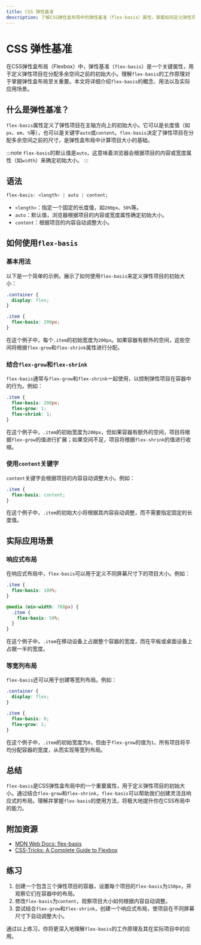 ```yaml
---
title: CSS 弹性基准
description: 了解CSS弹性盒布局中的弹性基准（flex-basis）属性，掌握如何定义弹性项目的初始大小，并通过实际案例展示其应用场景。
---
```


# CSS 弹性基准

在CSS弹性盒布局（Flexbox）中，弹性基准（`flex-basis`）是一个关键属性，用于定义弹性项目在分配多余空间之前的初始大小。理解`flex-basis`的工作原理对于掌握弹性盒布局至关重要。本文将详细介绍`flex-basis`的概念、用法以及实际应用场景。

## 什么是弹性基准？

`flex-basis`属性定义了弹性项目在主轴方向上的初始大小。它可以是长度值（如`px`、`em`、`%`等），也可以是关键字`auto`或`content`。`flex-basis`决定了弹性项目在分配多余空间之前的尺寸，是弹性盒布局中计算项目大小的基础。

:::note
`flex-basis`的默认值是`auto`，这意味着浏览器会根据项目的内容或宽度属性（如`width`）来确定初始大小。
:::

## 语法

```css
flex-basis: <length> | auto | content;
```

- `<length>`：指定一个固定的长度值，如`200px`、`50%`等。
- `auto`：默认值，浏览器根据项目的内容或宽度属性确定初始大小。
- `content`：根据项目的内容自动调整大小。

## 如何使用`flex-basis`

### 基本用法

以下是一个简单的示例，展示了如何使用`flex-basis`来定义弹性项目的初始大小：

```css
.container {
  display: flex;
}

.item {
  flex-basis: 200px;
}
```

在这个例子中，每个`.item`的初始宽度为`200px`。如果容器有额外的空间，这些空间将根据`flex-grow`和`flex-shrink`属性进行分配。

### 结合`flex-grow`和`flex-shrink`

`flex-basis`通常与`flex-grow`和`flex-shrink`一起使用，以控制弹性项目在容器中的行为。例如：

```css
.item {
  flex-basis: 200px;
  flex-grow: 1;
  flex-shrink: 1;
}
```

在这个例子中，`.item`的初始宽度为`200px`，但如果容器有额外的空间，项目将根据`flex-grow`的值进行扩展；如果空间不足，项目将根据`flex-shrink`的值进行收缩。

### 使用`content`关键字

`content`关键字会根据项目的内容自动调整大小。例如：

```css
.item {
  flex-basis: content;
}
```

在这个例子中，`.item`的初始大小将根据其内容自动调整，而不需要指定固定的长度值。

## 实际应用场景

### 响应式布局

在响应式布局中，`flex-basis`可以用于定义不同屏幕尺寸下的项目大小。例如：

```css
.item {
  flex-basis: 100%;
}

@media (min-width: 768px) {
  .item {
    flex-basis: 50%;
  }
}
```

在这个例子中，`.item`在移动设备上占据整个容器的宽度，而在平板或桌面设备上占据一半的宽度。

### 等宽列布局

`flex-basis`还可以用于创建等宽列布局。例如：

```css
.container {
  display: flex;
}

.item {
  flex-basis: 0;
  flex-grow: 1;
}
```

在这个例子中，`.item`的初始宽度为`0`，但由于`flex-grow`的值为`1`，所有项目将平均分配容器的宽度，从而实现等宽列布局。

## 总结

`flex-basis`是CSS弹性盒布局中的一个重要属性，用于定义弹性项目的初始大小。通过结合`flex-grow`和`flex-shrink`，`flex-basis`可以帮助我们创建灵活且响应式的布局。理解并掌握`flex-basis`的使用方法，将极大地提升你在CSS布局中的能力。

## 附加资源

- [MDN Web Docs: flex-basis](https://developer.mozilla.org/en-US/docs/Web/CSS/flex-basis)
- [CSS-Tricks: A Complete Guide to Flexbox](https://css-tricks.com/snippets/css/a-guide-to-flexbox/)

## 练习

1. 创建一个包含三个弹性项目的容器，设置每个项目的`flex-basis`为`150px`，并观察它们在容器中的布局。
2. 修改`flex-basis`为`content`，观察项目大小如何根据内容自动调整。
3. 尝试结合`flex-grow`和`flex-shrink`，创建一个响应式布局，使项目在不同屏幕尺寸下自动调整大小。

通过以上练习，你将更深入地理解`flex-basis`的工作原理及其在实际项目中的应用。